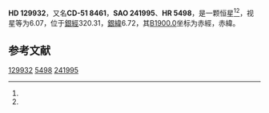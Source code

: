 {{Starbox begin
| name = HD 129932
}}
{{Starbox observe
| epoch = [[J2000.0|J2000.0]]
| constell = {{星座名待查}}<ref name=SIMBAD>{{cite web
 | url=http://simbad.u-strasbg.fr/simbad/sim-id?Ident=HR+5498
 | title =Pulsating variable Star
 | publisher=Centre de Données astronomiques de Strasbourg
 | work=SIMBAD
 | accessdate=2012-07-13}}</ref><ref name=DATA>{{cite web
 | url=http://vizier.u-strasbg.fr/viz-bin/VizieR-5?-out.add=.&-source=5050&-corr=PK=HR&-out.max=9999&HR=5498
 | title=VizieR Detailed Page
 | accessdate=2012-07-13
 | archive-date=2016-03-04
 | archive-url=https://web.archive.org/web/20160304222348/http://vizier.u-strasbg.fr/viz-bin/VizieR-5?-out.add=.&-source=5050&-corr=PK=HR&-out.max=9999&HR=5498
 | dead-url=no
 }}</ref>
| 星官 = 
| ra = {{RA|14|47|12.3}}<ref name=SIMBAD /><ref name=DATA />
| dec = {{DEC|-52|12|20}}<ref name=SIMBAD /><ref name=DATA />
| appmag_v = 6.07<ref name=SIMBAD /><ref name=DATA />
}}
{{Starbox character
| class = A1III-IV<ref name=SIMBAD /><ref name=DATA />
| b-v = 0.09<ref name=SIMBAD /><ref name=DATA />
| u-b = <ref name=SIMBAD /><ref name=DATA />
| r-i = <ref name=SIMBAD /><ref name=DATA />
| variable = 
}}
{{Starbox astrometry
| radial_v = 
| prop_mo_ra = -34
| parallax = 
| p_error = 
}}
{{Starbox catalog
| names =CD-51 8461，[[SAO星表|SAO]] 241995，[[HD星表|HD]] 129932，[[HR星表|HR]] 5498}}
{{Starbox reference |Simbad=HR+5498}}
{{Starbox end}}

'''HD 129932'''，又名'''CD-51 8461'''，'''SAO 241995'''、'''HR 5498'''，是一颗恒星<ref name=SIMBAD /><ref name=DATA />，视星等为6.07，位于[[銀道座標系|銀經]]320.31，[[銀道座標系|銀緯]]6.72，其[[B1900.0|B1900.0]]坐标为赤經{{RA|14|40|13.1}}，赤緯{{DEC|-51|6.72|4}}。

== 参考文献 ==
{{reflist}}

{{star-stub}}

[[Category:HD和HDE天體|129932]]
[[Category:HR天體|5498]]
[[Category:SAO天體|241995]]